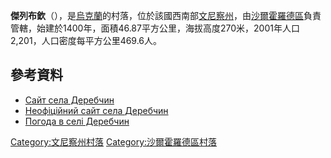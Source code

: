 {{coord|48|45|25|N|28|20|18|E|scale:30000|display=title}}

'''傑列布欽'''（{{lang-uk|Деребчин}}），是[[烏克蘭|烏克蘭]]的村落，位於該國西南部[[文尼察州|文尼察州]]，由[[沙爾霍羅德區|沙爾霍羅德區]]負責管轄，始建於1400年，面積46.87平方公里，海拔高度270米，2001年人口2,201，人口密度每平方公里469.6人。

==參考資料==
* [http://derebchin.com.ua Сайт села Деребчин] {{Wayback|url=http://derebchin.com.ua/ |date=20201030170516 }}
* [http://1ua.com.ua/infc.php?City=%C4%E5%F0%E5%E1%F7%E8%ED&obl=3&ray=1  Неофіційний сайт села Деребчин] {{Wayback|url=http://1ua.com.ua/infc.php?City=%C4%E5%F0%E5%E1%F7%E8%ED&obl=3&ray=1 |date=20160304200355 }}
* [http://weather.in.ua/ua/vinnickaja/6546 Погода в селі Деребчин] {{Wayback|url=http://weather.in.ua/ua/vinnickaja/6546 |date=20111220084203 }}

[[Category:文尼察州村落|Category:文尼察州村落]]
[[Category:沙爾霍羅德區村落|Category:沙爾霍羅德區村落]]


{{Vinnytsia-geo-stub}}